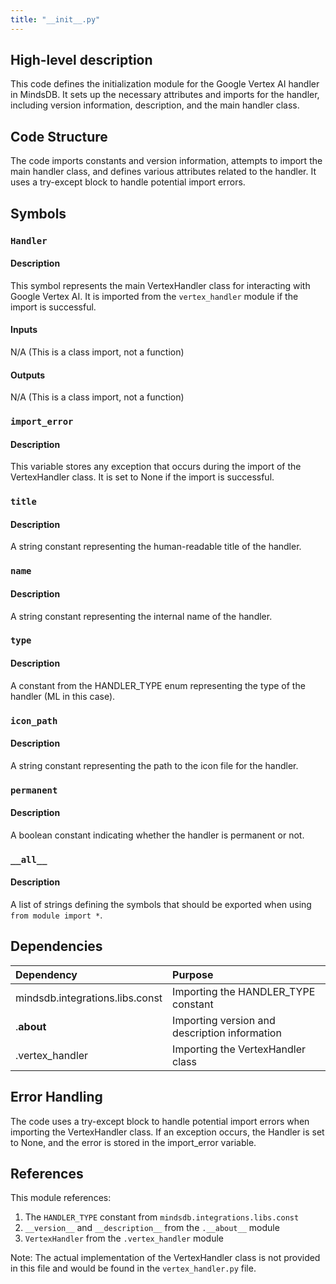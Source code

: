 ```yaml
---
title: "__init__.py"
---
```


## High-level description
This code defines the initialization module for the Google Vertex AI handler in MindsDB. It sets up the necessary attributes and imports for the handler, including version information, description, and the main handler class.

## Code Structure
The code imports constants and version information, attempts to import the main handler class, and defines various attributes related to the handler. It uses a try-except block to handle potential import errors.

## Symbols

### `Handler`
#### Description
This symbol represents the main VertexHandler class for interacting with Google Vertex AI. It is imported from the `vertex_handler` module if the import is successful.

#### Inputs
N/A (This is a class import, not a function)

#### Outputs
N/A (This is a class import, not a function)

### `import_error`
#### Description
This variable stores any exception that occurs during the import of the VertexHandler class. It is set to None if the import is successful.

### `title`
#### Description
A string constant representing the human-readable title of the handler.

### `name`
#### Description
A string constant representing the internal name of the handler.

### `type`
#### Description
A constant from the HANDLER_TYPE enum representing the type of the handler (ML in this case).

### `icon_path`
#### Description
A string constant representing the path to the icon file for the handler.

### `permanent`
#### Description
A boolean constant indicating whether the handler is permanent or not.

### `__all__`
#### Description
A list of strings defining the symbols that should be exported when using `from module import *`.

## Dependencies
| Dependency | Purpose |
|:-----------|:--------|
| mindsdb.integrations.libs.const | Importing the HANDLER_TYPE constant |
| .__about__ | Importing version and description information |
| .vertex_handler | Importing the VertexHandler class |

## Error Handling
The code uses a try-except block to handle potential import errors when importing the VertexHandler class. If an exception occurs, the Handler is set to None, and the error is stored in the import_error variable.

## References
This module references:
1. The `HANDLER_TYPE` constant from `mindsdb.integrations.libs.const`
2. `__version__` and `__description__` from the `.__about__` module
3. `VertexHandler` from the `.vertex_handler` module

Note: The actual implementation of the VertexHandler class is not provided in this file and would be found in the `vertex_handler.py` file.
